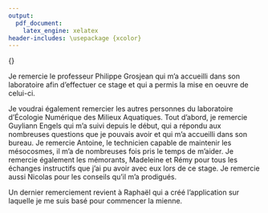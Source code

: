 ```yaml
---
output: 
  pdf_document:
    latex_engine: xelatex
header-includes: \usepackage {xcolor}
---
```


\textcolor{white}{.}


\Huge 
{\bf Remerciements}
\vspace{1 cm}


\normalsize
Je remercie le professeur Philippe Grosjean qui m'a accueilli dans son laboratoire afin d'effectuer ce stage et qui a permis la mise en oeuvre de celui-ci.

Je voudrai également remercier les autres personnes du laboratoire d'Écologie Numérique des Milieux Aquatiques. Tout d'abord, je remercie Guyliann Engels qui m'a suivi depuis le début, qui a répondu aux nombreuses questions que je pouvais avoir et qui m'a accueilli dans son bureau. Je remercie Antoine, le technicien capable de maintenir les mésocosmes, il m'a de nombreuses fois pris le temps de m'aider. 
Je remercie également les mémorants, Madeleine et Rémy pour tous les échanges instructifs que j'ai pu avoir avec eux lors de ce stage. Je remercie aussi Nicolas pour les conseils qu'il m'a prodigués. 

Un dernier remerciement revient à Raphaël qui a créé l'application sur laquelle je me suis basé pour commencer la mienne.
\vfill
\null
\newpage
